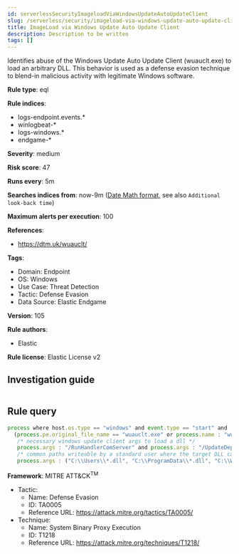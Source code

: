 ```yaml
---
id: serverlessSecurityImageloadViaWindowsUpdateAutoUpdateClient
slug: /serverless/security/imageload-via-windows-update-auto-update-client
title: ImageLoad via Windows Update Auto Update Client
description: Description to be written
tags: []
---
```


<div id="imageload-via-windows-update-auto-update-client"></div>

Identifies abuse of the Windows Update Auto Update Client (wuauclt.exe) to load an arbitrary DLL. This behavior is used as a defense evasion technique to blend-in malicious activity with legitimate Windows software.

**Rule type**: eql

**Rule indices**: 

* logs-endpoint.events.*
* winlogbeat-*
* logs-windows.*
* endgame-*

**Severity**: medium

**Risk score**: 47

**Runs every**: 5m

**Searches indices from**: now-9m ([Date Math format](((ref))/common-options.html#date-math), see also <DocLink id="serverlessSecurityRulesUiCreate" section="set-the-rules-schedule">`Additional look-back time`</DocLink>)

**Maximum alerts per execution**: 100

**References**: 

* https://dtm.uk/wuauclt/

**Tags**: 

* Domain: Endpoint
* OS: Windows
* Use Case: Threat Detection
* Tactic: Defense Evasion
* Data Source: Elastic Endgame

**Version**: 105

**Rule authors**: 

* Elastic

**Rule license**: Elastic License v2

## Investigation guide

```markdown

```

## Rule query

```js
process where host.os.type == "windows" and event.type == "start" and
  (process.pe.original_file_name == "wuauclt.exe" or process.name : "wuauclt.exe") and
   /* necessary windows update client args to load a dll */
   process.args : "/RunHandlerComServer" and process.args : "/UpdateDeploymentProvider" and
   /* common paths writeable by a standard user where the target DLL can be placed */
   process.args : ("C:\\Users\\*.dll", "C:\\ProgramData\\*.dll", "C:\\Windows\\Temp\\*.dll", "C:\\Windows\\Tasks\\*.dll")

```

**Framework**: MITRE ATT&CK<sup>TM</sup>

* Tactic:
    * Name: Defense Evasion
    * ID: TA0005
    * Reference URL: https://attack.mitre.org/tactics/TA0005/
* Technique:
    * Name: System Binary Proxy Execution
    * ID: T1218
    * Reference URL: https://attack.mitre.org/techniques/T1218/

